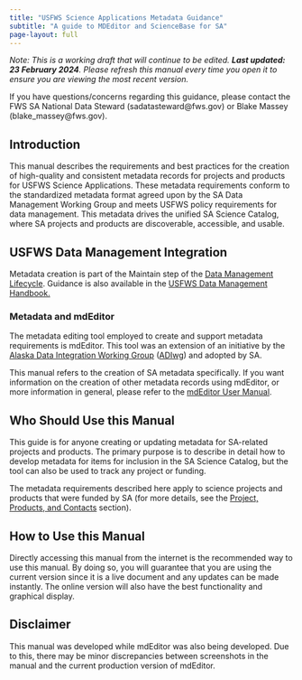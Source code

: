 ```yaml
---
title: "USFWS Science Applications Metadata Guidance"
subtitle: "A guide to MDEditor and ScienceBase for SA"
page-layout: full
---
```

_Note: This is a working draft that will continue to be edited. 
**Last updated: 23 February 2024**. Please refresh this manual every time you 
open it to ensure you are viewing the most recent version._

If you have questions/concerns regarding this guidance, please contact the 
FWS SA National Data Steward \(sadatasteward@fws.gov\) or 
Blake Massey \(blake_massey@fws.gov\).

## Introduction

This manual describes the requirements and best practices for the creation of 
high-quality and consistent metadata records for projects and products for 
USFWS Science Applications. These metadata requirements conform to the 
standardized metadata format agreed upon by the SA Data Management Working Group 
and meets USFWS policy requirements for data management. This metadata drives 
the unified SA Science Catalog, where SA projects and products are discoverable, 
accessible, and usable.

## USFWS Data Management Integration

Metadata creation is part of the Maintain step of the [Data Management Lifecycle](https://doimspp.sharepoint.com/sites/fws-data/SitePages/Data_management_life_cycle_home.aspx).
Guidance is also available in the [USFWS Data Management Handbook.](https://doimspp.sharepoint.com/sites/fws-data/Shared%20Documents/Forms/AllItems.aspx?id=%2Fsites%2Ffws%2Ddata%2FShared%20Documents%2FDataManagementHandbook%2Epdf&parent=%2Fsites%2Ffws%2Ddata%2FShared%20Documents)

### Metadata and mdEditor

The metadata editing tool employed to create and support metadata requirements 
is mdEditor. This tool was an extension of an initiative by the [Alaska Data Integration Working Group](http://www.adiwg.org/about/) \([ADIwg](https://adiwg.gitbooks.io/mdeditor/content/GLOSSARY.html#adiwg)\) 
and adopted by SA.

This manual refers to the creation of SA metadata specifically. If you want 
information on the creation of other metadata records using mdEditor, or more 
information in general, please refer to the 
[mdEditor User Manual](https://adiwg.gitbooks.io/mdeditor/content/).

## Who Should Use this Manual

This guide is for anyone creating or updating metadata for SA-related projects 
and products. The primary purpose is to describe in detail how to develop 
metadata for items for inclusion in the SA Science Catalog, but the tool can 
also be used to track any project or funding.

The metadata requirements described here apply to science projects and products 
that were funded by SA 
\(for more details, see the [Project, Products, and Contacts](content/projects_products_contacts.qmd) section\).

## How to Use this Manual

Directly accessing this manual from the internet is the recommended way to use 
this manual. By doing so, you will guarantee that you are using the current
version since it is a live document and any updates can be made instantly. The 
online version will also have the best functionality and graphical display.

<!-- REMOVE THIS ARROW AND ARROW AT END TO SHOW THIS SECTION AGAIN
If needed, you can download this manual as a PDF and save a copy to your 
computer for printing or offline use. If you choose this method, be sure to 
reference the online version regularly and save a new PDF as updates are made 
to the online version. Also note that not all of the formatting will be exactly 
the same as the online version.

:::{.callout-note}
Some of the stylized text boxes \(like this one\) will not translate to the PDF 
exactly. The text will still be outlined with a background color, but the icon 
above the text will not display in the PDF.
:::
-->

## Disclaimer

This manual was developed while mdEditor was also being developed. Due to this, 
there may be minor discrepancies between screenshots in the manual and the 
current production version of mdEditor.

